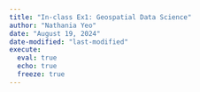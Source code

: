 ```yaml
---
title: "In-class Ex1: Geospatial Data Science"
author: "Nathania Yeo"
date: "August 19, 2024"
date-modified: "last-modified"
execute:
  eval: true
  echo: true
  freeze: true
---
```

